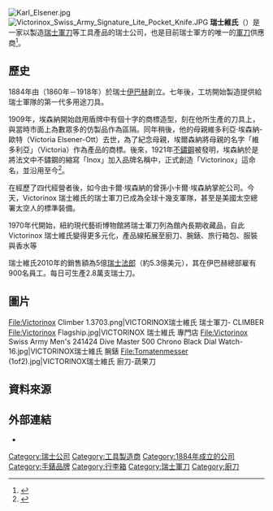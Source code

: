 {{Advert|time = 2020-05-10}}
{{NoteTA
|G1 = CH Places
|G2 = Unit
}}
{{Infobox Company 
| company_name = 瑞士維氏
| company_name_en = Victorinox AG
| company_logo = [[File:Victorinox_Logo.svg|300px]]
| type = [[股份公司|股份公司]]
| foundation =  1884年
| founder = {{tsl|en|Karl Elsener|卡爾·埃森納}}
| foundation  = {{start date|1884}}
| location = {{CHE}}[[施维茨州|施维茨州]][[伊巴赫_(瑞士)|伊巴赫]]
| key_people       = Carl Elsener jun（總裁）
| products         = [[瑞士軍刀|瑞士軍刀]]、[[廚刀|廚刀]]、[[腕錶|腕錶]]、行李箱包、[[袋|袋]]、[[服装|服装]]、[[香水|香水]]
| homepage = {{URL|http://www.victorinox.com}}
| revenue = 5.1億[[瑞士法郎|瑞士法郎]]<ref>{{Cite web|title=Die 100 grössten Arbeitgeber in der Zentralschweiz|url=http://www.luzern-business.ch/__/frontend/handler/document.php?id=1219|accessdate=2020-05-10|author=|date=2014-10-22|format=PDF|publisher=Neue Luzerner Zeitung|language=de|archive-url=https://web.archive.org/web/20150313212414/http://www.luzern-business.ch/__/frontend/handler/document.php?id=1219|archive-date=2015-03-13|dead-url=yes}}</ref>
}}
[[File:Karl_Elsener.jpg|thumb]]
[[File:Victorinox_Swiss_Army_Signature_Lite_Pocket_Knife.JPG|thumb]]
'''瑞士維氏'''（{{lang-en|Victorinox AG}}）是一家以製造[[瑞士軍刀|瑞士軍刀]]等工具產品的瑞士公司，也是目前瑞士軍方的唯一的[[瑞士軍刀|軍刀]]供應商<ref>{{Cite web |url=http://www.europastar.com/europastar/headlines/article_display.jsp?vnu_content_id=1000904500 |title=Victorinox收購對手Wenger。 |access-date=2011-01-07 |archive-url=https://web.archive.org/web/20090112004147/http://www.europastar.com/europastar/headlines/article_display.jsp?vnu_content_id=1000904500 |archive-date=2009-01-12 |dead-url=no }}</ref>。

==歷史==
1884年由{{tsl|en|Karl Elsener|卡爾·埃森納}}（1860年－1918年）於瑞士[[伊巴赫_(瑞士)|伊巴赫]]創立。七年後，工坊開始製造提供給瑞士軍隊的第一代多用途刀具。

1909年，埃森納開始啟用盾牌中有個十字的商標造型，刻在他所生產的刀具上，與當時市面上為數眾多的仿製品作為區隔。同年稍後，他的母親維多利亞·埃森納-歐特（Victoria Elsener-Ott）去世，為了紀念母親，埃爾森納將母親的名字「維多利亞」（Victoria）作為產品的商標。後來，1921年[[不鏽鋼|不鏽鋼]]被發明，埃森納於是將法文中不鏽鋼的縮寫「Inox」加入品牌名稱中，正式創造「Victorinox」這命名，並沿用至今<ref>{{cite web|url=http://www.victorinox-taiwan.com/tw/about/index.php|title=維氏香港有限公司台灣分公司網站}}{{dead link|date=2018年4月 |bot=InternetArchiveBot |fix-attempted=yes }}</ref>。

在經歷了四代經營者後，如今由卡爾·埃森納的曾孫小卡爾·埃森納掌舵公司。今天，Victorinox 瑞士維氏的瑞士軍刀已成為全球十幾支軍隊，甚至是美國太空總署太空人的標準裝備。

1970年代開始，紐約現代藝術博物館將瑞士軍刀列為館內長期收藏品，自此Victorinox 瑞士維氏變得更多元化，產品線拓展至廚刀、腕錶、旅行箱包、服裝與香水等

瑞士維氏2010年的銷售額為5億[[瑞士法郎|瑞士法郎]]（約5.3億美元），其在伊巴赫總部雇有900名員工。每日可生產2.8萬支瑞士刀。

==圖片==
<gallery widths="px" heights="px">
File:Victorinox Climber 1.3703.png|VICTORINOX瑞士維氏 瑞士軍刀- CLIMBER
File:Victorinox Flagship.jpg|VICTORINOX 瑞士維氏 專門店
File:Victorinox Swiss Army Men's 241424 Dive Master 500 Chrono Black Dial Watch-16.jpg|VICTORINOX瑞士維氏 腕錶
File:Tomatenmesser (1of2).jpg|VICTORINOX瑞士維氏 廚刀-蔬果刀
</gallery>

==資料來源==
{{Reflist}}

==外部連結==
* {{cite web|url=http://www.victorinox.com|title=Victorinox官方網站|language=en}}

{{DEFAULTSORT:Victorinox}}

[[Category:瑞士公司|Category:瑞士公司]]
[[Category:工具製造商|Category:工具製造商]]
[[Category:1884年成立的公司|Category:1884年成立的公司]]
[[Category:手錶品牌|Category:手錶品牌]]
[[Category:行李箱|Category:行李箱]]
[[Category:瑞士軍刀|Category:瑞士軍刀]]
[[Category:廚刀|Category:廚刀]]
